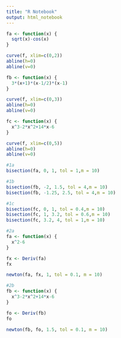 ---
title: "R Notebook"
output: html_notebook
---


```{r}
fa <- function(x) {
  sqrt(x)-cos(x)
}

curve(f, xlim=c(0,2))
abline(h=0)
abline(v=0)
```
```{r}
fb <- function(x) {
  3*(x+1)*(x-1/2)*(x-1)
}

curve(f, xlim=c(0,3))
abline(h=0)
abline(v=0)
```
```{r}
fc <- function(x) {
  x^3-2*x^2+14*x-6
}

curve(f, xlim=c(0,5))
abline(h=0)
abline(v=0)
```
```{r}
#1a
bisection(fa, 0, 1, tol = 1,m = 10)
```
```{r}
#1b
bisection(fb, -2, 1.5, tol = 4,m = 10)
bisection(fb, -1.25, 2.5, tol = 4,m = 10)
```
```{r}
#1c
bisection(fc, 0, 1, tol = 0.4,m = 10)
bisection(fc, 1, 3.2, tol = 0.6,m = 10)
bisection(fc, 3.2, 4, tol = 1,m = 10)
```
```{r}
#2a
fa <- function(x) {
  x^2-6
}

fx <- Deriv(fa)
fx

newton(fa, fx, 1, tol = 0.1, m = 10)

```
```{r}
#2b
fb <- function(x) {
  x^3-2*x^2+14*x-6
}

fo <- Deriv(fb)
fo

newton(fb, fo, 1.5, tol = 0.1, m = 10)

```


